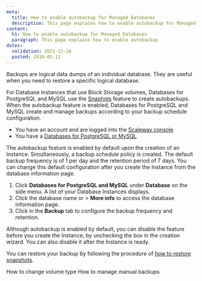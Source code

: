 ```yaml
---
meta:
  title: How to enable autobackup for Managed Databases
  description: This page explains how to enable autobackup for Managed Databases
content:
  h1: How to enable autobackup for Managed Databases
  paragraph: This page explains how to enable autobackup
dates:
  validation: 2021-12-16
  posted: 2019-05-11
---
```


Backups are logical data dumps of an individual database. They are useful when you need to restore a specific logical database. 

For Database Instances that use Block Storage volumes, Databases for PostgreSQL and MySQL use the [Snaphots](/databases/databases-for-postgresql-and-mysql/how-to/manage-snapshots/) feature to create autobackups. When the autobackup feature is enabled, Databases for PostgreSQL and MySQL create and manage backups according to your backup schedule configuration. 

<Message type="requirement">

- You have an account and are logged into the [Scaleway console](https://console.scaleway.com)
- You have a [Databases for PostgreSQL or MySQL](/databases/databases-for-postgresql-and-mysql/concepts/#managed-database)

</Message>


  <Message type="note">

  The autobackup feature is enabled by default upon the creation of an Instance. Simultaneously, a backup schedule policy is created. The default backup frequency is of 1 per day and the retention period of 7 days. You can change this default configuration after you create the Instance from the database information page.

  </Message>

1. Click **Databases for PostgreSQL and MySQL** under **Database** on the side menu. A list of your Database Instances displays.
2. Click the database name or <Icon name="more" /> > **More info** to access the database information page.
3. Click <Icon name="edit" /> in the **Backup** tab to configure the backup frequency and retention.
  <Lightbox src="scaleway-dbaas-backup.webp" alt="" />

  <Message type="note">

  Although autobackup is enabled by default, you can disable the feature before you create the Instance, by unchecking the box in the creation wizard. You can also disable it after the Instance is ready.

  </Message>

You can restore your backup by following the procedure of [how to restore snapshots](/databases/databases-for-postgresql-and-mysql/how-to/manage-snapshots/#how-to-restore-snapshots).

<Navigation title="See Also">
  <PreviousButton to="/databases/databases-for-postgresql-and-mysql/how-to/change-volume-type/">How to change volume type</PreviousButton>
  <NextButton to="/databases/databases-for-postgresql-and-mysql/how-to/manage-manual-backups/">How to manage manual backups</NextButton>
</Navigation>
